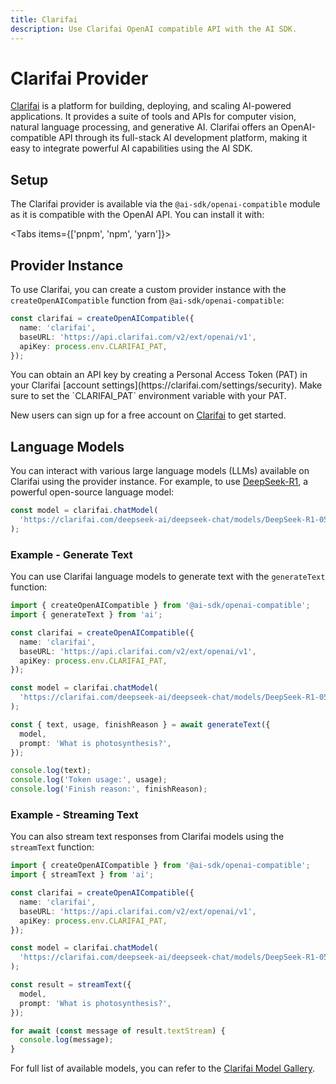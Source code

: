 ```yaml
---
title: Clarifai
description: Use Clarifai OpenAI compatible API with the AI SDK.
---
```


# Clarifai Provider

[Clarifai](https://docs.clarifai.com/getting-started/quickstart) is a platform for building, deploying, and scaling AI-powered applications. It provides a suite of tools and APIs for computer vision, natural language processing, and generative AI. Clarifai offers an OpenAI-compatible API through its full-stack AI development platform, making it easy to integrate powerful AI capabilities using the AI SDK.

## Setup

The Clarifai provider is available via the `@ai-sdk/openai-compatible` module as it is compatible with the OpenAI API. You can install it with:

<Tabs items={['pnpm', 'npm', 'yarn']}>
  <Tab>
    <Snippet text="pnpm add @ai-sdk/openai-compatible" dark />
  </Tab>
  <Tab>
    <Snippet text="npm install @ai-sdk/openai-compatible" dark />
  </Tab>
  <Tab>
    <Snippet text="yarn add @ai-sdk/openai-compatible" dark />
  </Tab>
</Tabs>

## Provider Instance

To use Clarifai, you can create a custom provider instance with the `createOpenAICompatible` function from `@ai-sdk/openai-compatible`:

```ts
const clarifai = createOpenAICompatible({
  name: 'clarifai',
  baseURL: 'https://api.clarifai.com/v2/ext/openai/v1',
  apiKey: process.env.CLARIFAI_PAT,
});
```

<Note>
  You can obtain an API key by creating a Personal Access Token (PAT) in your Clarifai [account settings](https://clarifai.com/settings/security). Make sure to set the `CLARIFAI_PAT` environment variable with your PAT.

New users can sign up for a free account on [Clarifai](https://clarifai.com/signup) to get started.

</Note>

## Language Models

You can interact with various large language models (LLMs) available on Clarifai using the provider instance. For example, to use [DeepSeek-R1](https://clarifai.com/deepseek-ai/deepseek-chat/models/DeepSeek-R1-0528-Qwen3-8B), a powerful open-source language model:

```ts
const model = clarifai.chatModel(
  'https://clarifai.com/deepseek-ai/deepseek-chat/models/DeepSeek-R1-0528-Qwen3-8B',
);
```

### Example - Generate Text

You can use Clarifai language models to generate text with the `generateText` function:

```ts
import { createOpenAICompatible } from '@ai-sdk/openai-compatible';
import { generateText } from 'ai';

const clarifai = createOpenAICompatible({
  name: 'clarifai',
  baseURL: 'https://api.clarifai.com/v2/ext/openai/v1',
  apiKey: process.env.CLARIFAI_PAT,
});

const model = clarifai.chatModel(
  'https://clarifai.com/deepseek-ai/deepseek-chat/models/DeepSeek-R1-0528-Qwen3-8B',
);

const { text, usage, finishReason } = await generateText({
  model,
  prompt: 'What is photosynthesis?',
});

console.log(text);
console.log('Token usage:', usage);
console.log('Finish reason:', finishReason);
```

### Example - Streaming Text

You can also stream text responses from Clarifai models using the `streamText` function:

```ts
import { createOpenAICompatible } from '@ai-sdk/openai-compatible';
import { streamText } from 'ai';

const clarifai = createOpenAICompatible({
  name: 'clarifai',
  baseURL: 'https://api.clarifai.com/v2/ext/openai/v1',
  apiKey: process.env.CLARIFAI_PAT,
});

const model = clarifai.chatModel(
  'https://clarifai.com/deepseek-ai/deepseek-chat/models/DeepSeek-R1-0528-Qwen3-8B',
);

const result = streamText({
  model,
  prompt: 'What is photosynthesis?',
});

for await (const message of result.textStream) {
  console.log(message);
}
```

For full list of available models, you can refer to the [Clarifai Model Gallery](https://clarifai.com/explore).
